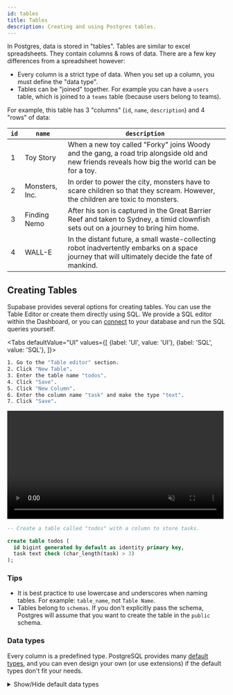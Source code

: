 ```yaml
---
id: tables
title: Tables
description: Creating and using Postgres tables.
---
```




In Postgres, data is stored in "tables". 
Tables are similar to excel spreadsheets. They contain columns & rows of data. There are a few key differences from a spreadsheet however:

- Every column is a strict type of data. When you set up a column, you must define the "data type".
- Tables can be "joined" together. For example you can have a `users` table, which is joined to a `teams` table (because users belong to teams).

For example, this table has 3 "columns" (`id`, `name`, `description`) and 4 "rows" of data:

| `id`    | `name` | `description` |
| ----  | ---- | ----------- |
|    1 | Toy Story | When a new toy called "Forky" joins Woody and the gang, a road trip alongside old and new friends reveals how big the world can be for a toy. |
|    2 | Monsters, Inc. | In order to power the city, monsters have to scare children so that they scream. However, the children are toxic to monsters. |
|    3 | Finding Nemo | After his son is captured in the Great Barrier Reef and taken to Sydney, a timid clownfish sets out on a journey to bring him home. |
|    4 | WALL-E | In the distant future, a small waste-collecting robot inadvertently embarks on a space journey that will ultimately decide the fate of mankind. |


## Creating Tables

Supabase provides several options for creating tables. You can use the Table Editor or create them directly using SQL. 
We provide a SQL editor within the Dashboard, or you can [connect](/docs/guides/database/connecting/connecting-to-postgres) to your database 
and run the SQL queries yourself.


<Tabs
defaultValue="UI"
values={[
  {label: 'UI', value: 'UI'},
  {label: 'SQL', value: 'SQL'},
]}>
<TabItem value="UI">

```sh
1. Go to the "Table editor" section.
2. Click "New Table".
3. Enter the table name "todos".
4. Click "Save".
5. Click "New Column".
6. Enter the column name "task" and make the type "text".
7. Click "Save".
```

<video width="99%" muted playsInline controls="true">
<source src="/docs/videos/api/api-create-table-sm.mp4" type="video/mp4" muted playsInline />
</video>

</TabItem>
<TabItem value="SQL">

```sql
-- Create a table called "todos" with a column to store tasks.

create table todos (
  id bigint generated by default as identity primary key,
  task text check (char_length(task) > 3)
);
```

</TabItem>
</Tabs>


### Tips

- It is best practice to use lowercase and underscores when naming tables. For example: `table_name`, not `Table Name`.
- Tables belong to `schemas`. If you don't explicitly pass the schema, Postgres will assume that you want to create the table in the `public` schema.


### Data types

Every column is a predefined type. PostgreSQL provides many [default types](https://www.postgresql.org/docs/current/datatype.html), and you can even design your own (or use extensions) 
if the default types don't fit your needs.

<details>
<summary>Show/Hide default data types</summary>
  

| `Name`                                        | `Aliases`              | `Description`                                                       |
| ------------------------------------------- | -------------------- | ----------------------------------------------------------------- |
| bigint                                      | int8                 | signed eight-byte integer                                         |
| bigserial                                   | serial8              | autoincrementing eight-byte integer                               |
| bit                                |                      | fixed-length bit string                                           |
| bit varying                        | varbit      | variable-length bit string                                        |
| boolean                                     | bool                 | logical Boolean (true/false)                                      |
| box                                         |                      | rectangular box on a plane                                        |
| bytea                                       |                      | binary data (“byte array”)                                        |
| character                          | char        | fixed-length character string                                     |
| character varying                  | varchar     | variable-length character string                                  |
| cidr                                        |                      | IPv4 or IPv6 network address                                      |
| circle                                      |                      | circle on a plane                                                 |
| date                                        |                      | calendar date (year, month, day)                                  |
| double precision                            | float8               | double precision floating-point number (8 bytes)                  |
| inet                                        |                      | IPv4 or IPv6 host address                                         |
| integer                                     | int, int4            | signed four-byte integer                                          |
| interval \[ fields \]              |                      | time span                                                         |
| json                                        |                      | textual JSON data                                                 |
| jsonb                                       |                      | binary JSON data, decomposed                                      |
| line                                        |                      | infinite line on a plane                                          |
| lseg                                        |                      | line segment on a plane                                           |
| macaddr                                     |                      | MAC (Media Access Control) address                                |
| macaddr8                                    |                      | MAC (Media Access Control) address (EUI-64 format)                |
| money                                       |                      | currency amount                                                   |
| numeric                         | decimal  | exact numeric of selectable precision                             |
| path                                        |                      | geometric path on a plane                                         |
| pg\_lsn                                     |                      | PostgreSQL Log Sequence Number                                    |
| pg\_snapshot                                |                      | user-level transaction ID snapshot                                |
| point                                       |                      | geometric point on a plane                                        |
| polygon                                     |                      | closed geometric path on a plane                                  |
| real                                        | float4               | single precision floating-point number (4 bytes)                  |
| smallint                                    | int2                 | signed two-byte integer                                           |
| smallserial                                 | serial2              | autoincrementing two-byte integer                                 |
| serial                                      | serial4              | autoincrementing four-byte integer                                |
| text                                        |                      | variable-length character string                                  |
| time \[ without time zone \]      |                      | time of day (no time zone)                                        |
| time  with time zone               | timetz               | time of day, including time zone                                  |
| timestamp  \[ without time zone \] |                      | date and time (no time zone)                                      |
| timestamp  with time zone          | timestamptz          | date and time, including time zone                                |
| tsquery                                     |                      | text search query                                                 |
| tsvector                                    |                      | text search document                                              |
| txid\_snapshot                              |                      | user-level transaction ID snapshot (deprecated; see pg\_snapshot) |
| uuid                                        |                      | universally unique identifier                                     |
| xml                                         |                      | XML data                                                          |


</details>

